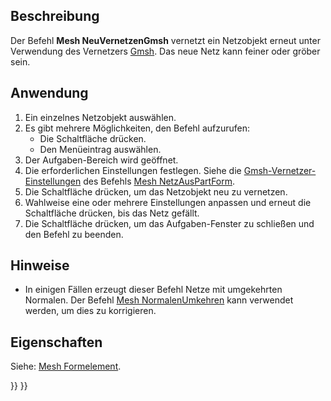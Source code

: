 <languages/>

{{Docnav/de
|[[Mesh_FromPartShape/de|NetzAusPartForm]]
|[[Mesh_Evaluation/de|Untersuchen]]
|[[Mesh_Workbench/de|Mesh]]
|IconL=Mesh_FromPartShape.svg
|IconR=Mesh_Evaluation.svg
|IconC=Workbench_Mesh.svg
}}

{{GuiCommand/de
|Name=Mesh RemeshGmsh
|Name/de=Mesh NeuVernetzenGmsh
|MenuLocation=Netze → Verfeinerung
|Workbenches=[[Mesh_Workbench/de|Mesh]]
|Version=0.19
|SeeAlso=[[Mesh_FromPartShape/de|Mesh NetzAusPartForm]]
}}

<span id="Description"></span>
==Beschreibung==

Der Befehl '''Mesh NeuVernetzenGmsh''' vernetzt ein Netzobjekt erneut unter Verwendung des Vernetzers [https://gmsh.info/ Gmsh]. Das neue Netz kann feiner oder gröber sein.

<span id="Usage"></span>
==Anwendung==

# Ein einzelnes Netzobjekt auswählen.
# Es gibt mehrere Möglichkeiten, den Befehl aufzurufen:
#* Die Schaltfläche {{Button|[[Image:Mesh_RemeshGmsh.svg|16px]] [[Mesh_RemeshGmsh/de|Verfeinerung]]}} drücken.
#* Den Menüeintrag {{MenuCommand|Netze → [[Image:Mesh_RemeshGmsh.svg|16px]] Verfeinerung}} auswählen.
# Der Aufgaben-Bereich {{MenuCommand|Neuvernetzung durch Gmsh}} wird geöffnet.
# Die erforderlichen Einstellungen festlegen. Siehe die [[Mesh_FromPartShape/de#Netzgenerator_Gmsh|Gmsh-Vernetzer-Einstellungen]] des Befehls [[Mesh_FromPartShape/de|Mesh NetzAusPartForm]].
# Die Schaltfläche {{Button|Anwenden}} drücken, um das Netzobjekt neu zu vernetzen.
# Wahlweise eine oder mehrere Einstellungen anpassen und erneut die Schaltfläche {{Button|Anwenden}} drücken, bis das Netz gefällt.
# Die Schaltfläche {{Button|Schließen}} drücken, um das Aufgaben-Fenster zu schließen und den Befehl zu beenden.

<span id="Notes"></span>
==Hinweise==

* In einigen Fällen erzeugt dieser Befehl Netze mit umgekehrten Normalen. Der Befehl [[Mesh_FlipNormals/de|Mesh NormalenUmkehren]] kann verwendet werden, um dies zu korrigieren.

<span id="Properties"></span>
==Eigenschaften==

Siehe: [[Mesh_Feature/de|Mesh Formelement]].


{{Docnav/de
|[[Mesh_FromPartShape/de|NetzAusPartForm]]
|[[Mesh_Evaluation/de|Untersuchen]]
|[[Mesh_Workbench/de|Mesh]]
|IconL=Mesh_FromPartShape.svg
|IconR=Mesh_Evaluation.svg
|IconC=Workbench_Mesh.svg
}}

{{Mesh Tools navi{{#translation:}}}}
{{Userdocnavi{{#translation:}}}}
{{clear}}